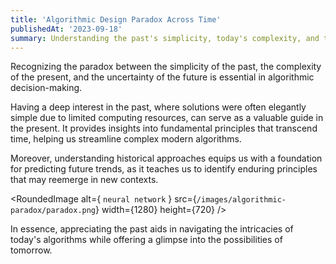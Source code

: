 ```yaml
---
title: 'Algorithmic Design Paradox Across Time'
publishedAt: '2023-09-18'
summary: Understanding the past's simplicity, today's complexity, and tomorrow's uncertainty is crucial in algorithmic decision-making.
---
```

Recognizing the paradox between the simplicity of the past, the complexity of the present, and the uncertainty of the future is essential in algorithmic decision-making.

Having a deep interest in the past, where solutions were often elegantly simple due to limited computing resources, can serve as a valuable guide in the present. It provides insights into fundamental principles that transcend time, helping us streamline complex modern algorithms.

Moreover, understanding historical approaches equips us with a foundation for predicting future trends, as it teaches us to identify enduring principles that may reemerge in new contexts.

<RoundedImage alt={ `neural network` } src={`/images/algorithmic-paradox/paradox.png`} width={1280} height={720} />

In essence, appreciating the past aids in navigating the intricacies of today's algorithms while offering a glimpse into the possibilities of tomorrow.
